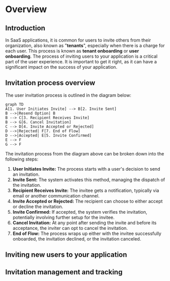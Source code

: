 # Overview

## Introduction

In SaaS applications, it is common for users to invite others from their organization, also known as "**tenants**", especially when there is a charge for each user. This process is known as **tenant onboarding** or **user onboarding**. The process of inviting users to your application is a critical part of the user experience. It is important to get it right, as it can have a significant impact on the success of your application.

## Invitation process overview

The user invitation process is outlined in the diagram below:

```mermaid
graph TD
A[1. User Initiates Invite] --> B[2. Invite Sent]
B -->|Resend Option| B
B --> C[3. Recipient Receives Invite]
B --> G[6. Cancel Invitation]
C --> D[4. Invite Accepted or Rejected]
D -->|Rejected| F[7. End of Flow]
D -->|Accepted| E[5. Invite Confirmed]
E --> F
G --> F
```

The invitation process from the diagram above can be broken down into the following steps:

1. **User Initiates Invite:** The process starts with a user's decision to send an invitation.
2. **Invite Sent:** The system activates this method, managing the dispatch of the invitation.
3. **Recipient Receives Invite:** The invitee gets a notification, typically via email or another communication channel.
4. **Invite Accepted or Rejected:** The recipient can choose to either accept or decline the invitation.
5. **Invite Confirmed:** If accepted, the system verifies the invitation, potentially involving further setup for the invitee.
6. **Cancel Invitation:** At any point after sending the invite and before its acceptance, the inviter can opt to cancel the invitation.
7. **End of Flow:** The process wraps up either with the invitee successfully onboarded, the invitation declined, or the invitation canceled.

## Inviting new users to your application

## Invitation management and tracking
